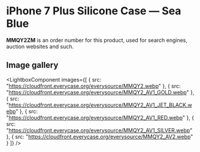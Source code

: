 
# iPhone 7 Plus Silicone Case — Sea Blue

<Callout type='info' emoji='👉🏻'>**MMQY2ZM** is an order number for this product, used for search engines, auction websites and such.</Callout>

## Image gallery

<LightboxComponent
    images={[
      {
        src: "https://cloudfront.everycase.org/everysource/MMQY2.webp"
      },
      {
        src: "https://cloudfront.everycase.org/everysource/MMQY2_AV1_GOLD.webp"
      },
      {
        src: "https://cloudfront.everycase.org/everysource/MMQY2_AV1_JET_BLACK.webp"
      },
      {
        src: "https://cloudfront.everycase.org/everysource/MMQY2_AV1_RED.webp"
      },
      {
        src: "https://cloudfront.everycase.org/everysource/MMQY2_AV1_SILVER.webp"
      },
      {
        src: "https://cloudfront.everycase.org/everysource/MMQY2_AV2.webp"
      }
    ]}
  />
